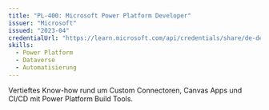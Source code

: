 ```yaml
---
title: "PL-400: Microsoft Power Platform Developer"
issuer: "Microsoft"
issued: "2023-04"
credentialUrl: "https://learn.microsoft.com/api/credentials/share/de-de/FriedrichTim-7044/3C3A09C8C57B9259?sharingId=29FAAE847D8649B6"
skills:
  - Power Platform
  - Dataverse
  - Automatisierung
---
```


Vertieftes Know-how rund um Custom Connectoren, Canvas Apps und CI/CD mit Power Platform Build Tools.
